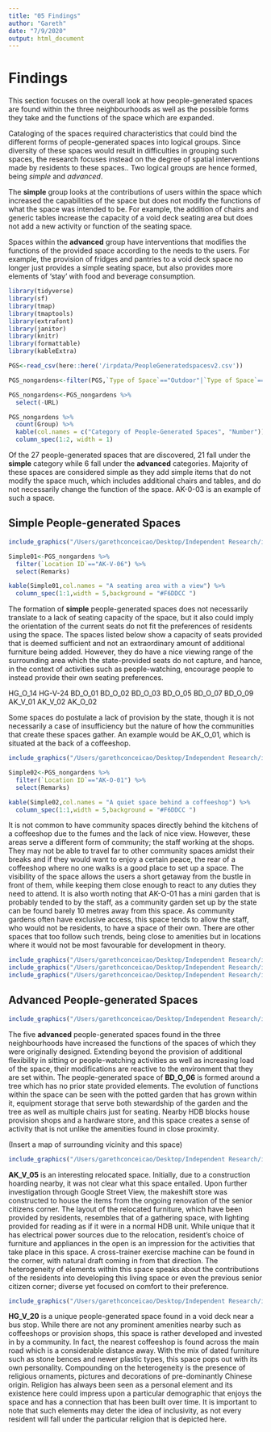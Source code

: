 ```yaml
---
title: "05 Findings"
author: "Gareth"
date: "7/9/2020"
output: html_document
---
```


# Findings

This section focuses on the overall look at how people-generated spaces are found within the three neighbourhoods as well as the possible forms they take and the functions of the space which are expanded. 

Cataloging of the spaces required characteristics that could bind the different forms of people-generated spaces into logical groups. Since diversity of these spaces would result in difficulties in grouping such spaces, the research focuses instead on the degree of spatial interventions made by residents to these spaces.. Two logical groups are hence formed, being _simple_ and _advanced_. 

The **simple** group looks at the contributions of users within the space which increased the capabilities of the space but does not modify the functions of what the space was intended to be. For example, the addition of chairs and generic tables increase the capacity of a void deck seating area but does not add a new activity or function of the seating space. 

Spaces within the **advanced** group have interventions that modifies the functions of the provided space according to the needs to the users. For example, the provision of fridges and pantries to a void deck space no longer just provides a simple seating space, but also provides more elements of 'stay' with food and beverage consumption. 


```r
library(tidyverse)
library(sf)
library(tmap)
library(tmaptools)
library(extrafont)
library(janitor)
library(knitr)
library(formattable)
library(kableExtra)
```

```r
PGS<-read_csv(here::here('/irpdata/PeopleGeneratedspacesv2.csv'))

PGS_nongardens<-filter(PGS,`Type of Space`=="Outdoor"|`Type of Space`=="Void Deck")

PGS_nongardens<-PGS_nongardens %>% 
  select(-URL)

PGS_nongardens %>% 
  count(Group) %>% 
  kable(col.names = c("Category of People-Generated Spaces", "Number")) %>% 
  column_spec(1:2, width = 1)
```

Of the 27 people-generated spaces that are discovered, 21 fall under the **simple** category while 6 fall under the **advanced** categories. Majority of these spaces are considered simple as they add simple items that do not modify the space much, which includes additional chairs and tables, and do not necessarily change the function of the space. AK-0-03 is an example of such a space. 

## Simple People-generated Spaces

```r
include_graphics("/Users/garethconceicao/Desktop/Independent Research/irp/irp/irpdata/Amk People Generated/AK_V_06.jpg",dpi = 72)
```


```r
Simple01<-PGS_nongardens %>% 
  filter(`Location ID`=="AK-V-06") %>% 
  select(Remarks)

kable(Simple01,col.names = "A seating area with a view") %>% 
  column_spec(1:1,width = 5,background = "#F6DDCC ")
```

The formation of **simple** people-generated spaces does not necessarily translate to a lack of seating capacity of the space, but it also could imply the orientation of the current seats do not fit the preferences of residents using the space. The spaces listed below show a capacity of seats provided that is deemed sufficient and not an extraordinary amount of additional furniture being added. However, they do have a nice viewing range of the surrounding area which the state-provided seats do not capture, and hance, in the context of activities such as people-watching, encourage people to instead provide their own seating preferences.

HG_O_14
HG-V-24
BD_O_01
BD_O_02
BD_O_03
BD_O_05
BD_O_07
BD_O_09
AK_V_01
AK_V_02
AK_O_02


Some spaces do postulate a lack of provision by the state, though it is not necessarily a case of insufficiency but the nature of how the communities that create these spaces gather. An example would be AK_O_01, which is situated at the back of a coffeeshop. 

```r
include_graphics("/Users/garethconceicao/Desktop/Independent Research/irp/irp/irpdata/Amk People Generated/AK_O_01.jpg",dpi = 72)
```

```r
Simple02<-PGS_nongardens %>% 
  filter(`Location ID`=="AK-O-01") %>% 
  select(Remarks)

kable(Simple02,col.names = "A quiet space behind a coffeeshop") %>% 
  column_spec(1:1,width = 5,background = "#F6DDCC ")
```

It is not common to have community spaces directly behind the kitchens of a coffeeshop due to the fumes and the lack of nice view. However, these areas serve a different form of community; the staff working at the shops. They may not be able to travel far to other community spaces amidst their breaks and if they would want to enjoy a certain peace, the rear of a coffeeshop where no one walks is a good place to set up a space. The visibility of the space allows the users a short getaway from the bustle in front of them, while keeping them close enough to react to any duties they need to attend. It is also worth noting that AK-O-01 has a mini garden that is probably tended to by the staff, as a community garden set up by the state can be found barely 10 metres away from this space. As community gardens often have exclusive access, this space tends to allow the staff, who would not be residents, to have a space of their own. There are other spaces that too follow such trends, being close to amenities but in locations where it would not be most favourable for development in theory.

```r
include_graphics("/Users/garethconceicao/Desktop/Independent Research/irp/irp/irpdata/Amk People Generated/AK_O_02.jpg",dpi = 72)
include_graphics("/Users/garethconceicao/Desktop/Independent Research/irp/irp/irpdata/Bedok People Generated/BD_O_04.jpg",dpi = 72)
include_graphics("/Users/garethconceicao/Desktop/Independent Research/irp/irp/irpdata/Bedok People Generated/BD_O_07.jpg",dpi = 72)
```



## Advanced People-generated Spaces

```r
include_graphics("/Users/garethconceicao/Desktop/Independent Research/irp/irp/irpdata/Bedok People Generated/BD_O_06.jpg",dpi = 72)
```

The five **advanced** people-generated spaces found in the three neighbourhoods have increased the functions of the spaces of which they were originally designed. Extending beyond the provision of additional flexibility in sitting or people-watching activities as well as increasing load of the space, their modifications are reactive to the environment that they are set within. The people-generated space of **BD_O_06** is formed around a tree which has no prior state provided elements. The evolution of functions within the space can be seen with the potted garden that has grown within it, equipment storage that serve both stewardship of the garden and the tree as well as multiple chairs just for seating. Nearby HDB blocks house provision shops and a hardware store, and this space creates a sense of activity that is not unlike the amenities found in close proximity.

(Insert a map of surrounding vicinity and this space)

```r
include_graphics("/Users/garethconceicao/Desktop/Independent Research/irp/irp/irpdata/Amk People Generated/AK_V_05.jpg",dpi = 72)
```


**AK_V_05** is an interesting relocated space. Initially, due to a construction hoarding nearby, it was not clear what this space entailed. Upon further investigation through Google Street View, the makeshift store was constructed to house the items from the ongoing renovation of the senior citizens corner. The layout of the relocated furniture, which have been provided by residents, resembles that of a gathering space, with lighting provided for reading as if it were in a normal HDB unit. While unique that it has electrical power sources due to the relocation, resident's choice of furniture and appliances in the open is an impression for the activities that take place in this space. A cross-trainer exercise machine can be found in the corner, with natural draft coming in from that direction. The heterogeneity of elements within this space speaks about the contributions of the residents into developing this living space or even the previous senior citizen corner; diverse yet focused on comfort to their preference. 


```r
include_graphics("/Users/garethconceicao/Desktop/Independent Research/irp/irp/irpdata/Hougang People Generated/HG_V_20.jpg",dpi = 72)
```

**HG_V_20** is a unique people-generated space found in a void deck near a bus stop. While there are not any prominent amenities nearby such as coffeeshops or provision shops, this space is rather developed and invested in by a community. In fact, the nearest coffeeshop is found across the main road which is a considerable distance away. With the mix of dated furniture such as stone bences and newer plastic types, this space pops out with its own personality. Compounding on the heterogeneity is the presence of religious ornaments, pictures and decorations of pre-dominantly Chinese origin. Religion has always been seen as a personal element and its existence here could impress upon a particular demographic that enjoys the space and has a connection that has been built over time. It is important to note that such elements may deter the idea of inclusivity, as not every resident will fall under the particular religion that is depicted here.



